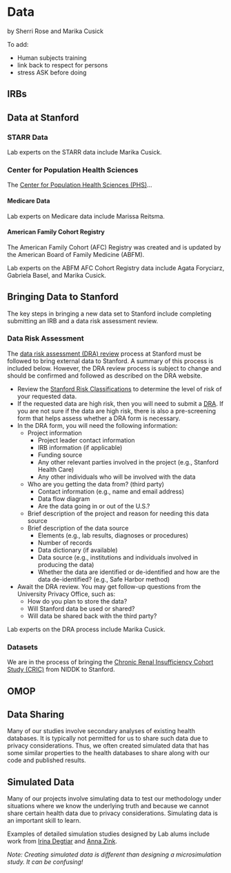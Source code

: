 # Data
by Sherri Rose and Marika Cusick

To add:

- Human subjects training
- link back to respect for persons
- stress ASK before doing

## IRBs

## Data at Stanford

### STARR Data

Lab experts on the STARR data include Marika Cusick.

### Center for Population Health Sciences

The [Center for Population Health Sciences (PHS)](https://med.stanford.edu/phs.html)...

#### Medicare Data {.unnumbered}

Lab experts on Medicare data include Marissa Reitsma.

#### American Family Cohort Registry {.unnumbered}

The American Family Cohort (AFC) Registry was created and is updated by the American Board of Family Medicine (ABFM). 


Lab experts on the ABFM AFC Cohort Registry data include Agata Foryciarz, Gabriela Basel, and Marika Cusick.

## Bringing Data to Stanford

The key steps in bringing a new data set to Stanford include completing submitting an IRB and a data risk assessment review.

### Data Risk Assessment

The [data risk assessment (DRA) review](https://uit.stanford.edu/security/dra) process at Stanford must be followed to bring external data to Stanford. A summary of this process is included below. However, the DRA review process is subject to change and should be confirmed and followed as described on the DRA website.

- Review the [Stanford Risk Classifications](https://uit.stanford.edu/guide/riskclassifications) to determine the level of risk of your requested data.
- If the requested data are high risk, then you will need to submit a [DRA](https://uit.stanford.edu/security/dra). If you are not sure if the data are high risk, there is also a pre-screening form that helps assess whether a DRA form is necessary.
- In the DRA form, you will need the following information: 
  - Project information
    - Project leader contact information
    - IRB information (if applicable)
    - Funding source 
    - Any other relevant parties involved in the project (e.g., Stanford Health Care)
    - Any other individuals who will be involved with the data 
  - Who are you getting the data from? (third party) 
    - Contact information (e.g., name and email address)
    - Data flow diagram
    - Are the data going in or out of the U.S.?
  - Brief description of the project and reason for needing this data source 
  - Brief description of the data source 
    - Elements (e.g., lab results, diagnoses or procedures) 
    - Number of records
    - Data dictionary (if available) 
    - Data source (e.g., institutions and individuals involved in producing the data)
    - Whether the data are identified or de-identified and how are the data de-identified? (e.g., Safe Harbor method)
- Await the DRA review. You may get follow-up questions from the University Privacy Office, such as:
  - How do you plan to store the data? 
  - Will Stanford data be used or shared? 
  - Will data be shared back with the third party? 



Lab experts on the DRA process include Marika Cusick.

### Datasets

We are in the process of bringing the [Chronic Renal Insufficiency Cohort Study (CRIC)](https://repository.niddk.nih.gov/studies/cric/) from NIDDK to Stanford.

## OMOP

## Data Sharing {#sec-data}

Many of our studies involve secondary analyses of existing health databases. It is typically not permitted for us to share such data due to privacy considerations. Thus, we often created simulated data that has some similar properties to the health databases to share along with our code and published results.

## Simulated Data

Many of our projects involve simulating data to test our methodology under situations where we know the underlying truth and because we cannot share certain health data due to privacy considerations. Simulating data is an important skill to learn.

Examples of detailed simulation studies designed by Lab alums include work from [Irina Degtiar](https://onlinelibrary.wiley.com/doi/10.1111/biom.13863) and [Anna Zink](https://onlinelibrary.wiley.com/doi/10.1111/biom.13206).

*Note: Creating simulated data is different than designing a microsimulation study. It can be confusing!*
